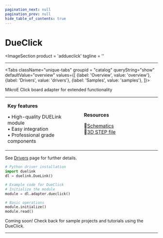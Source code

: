 ```yaml
---
pagination_next: null
pagination_prev: null
hide_table_of_contents: true
---
```



# DueClick

<ImageSection
    product = 'addueclick'
    tagline = ''
></ImageSection>

---

<Tabs className="unique-tabs" groupid = "catalog" queryString="show" defaultValue="overview"
  values={[
    {label: 'Overview', value: 'overview'},
    {label: 'Drivers', value: 'drivers'},
    {label: 'Samples', value: 'samples'},
  ]}>

<TabItem value="overview">

MikroE Click board adapter for extended functionality

<table><td width='50%'>

**Key features**

• High-quality DUELink module<br/>
• Easy integration<br/>
• Professional grade components<br/>

</td><td width='50%'>

**Resources**
 
📄[Schematics](/sch/gdl-addueclick-a.pdf)<br/>
🔩[3D STEP file](/3d/gdl-addueclick-a.step)<br/>

</td></table>

</TabItem>

<TabItem value="drivers">

See [Drivers](../../engine/drivers) page for further details.

```python
# Python driver installation
import duelink
dl = duelink.DueLink()

# Example code for DueClick
# Initialize the module
module = dl.adapter.dueclick()

# Basic operations
module.initialize()
module.read()
```

</TabItem>

<TabItem value="samples">

Coming soon! Check back for sample projects and tutorials using the DueClick.

</TabItem>

</Tabs>

---

<OrderSection
    product = "DUELink DueClick A"
    partnumber = "GDL-ADDUECLICK-A"
    price = "$19.99"
/>
